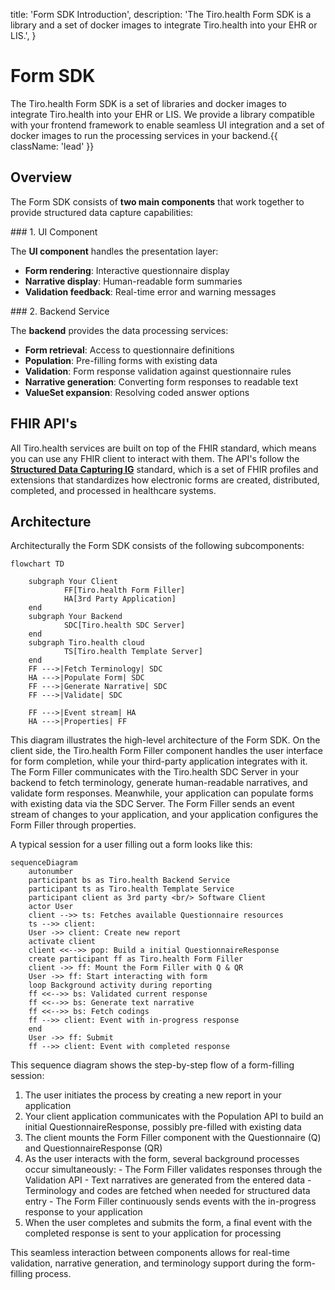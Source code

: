   title: 'Form SDK Introduction',
  description:
    'The Tiro.health Form SDK is a library and a set of docker images to integrate Tiro.health into your EHR or LIS.',
}

<HeroPattern />

# Form SDK

The Tiro.health Form SDK is a set of libraries and docker images to integrate Tiro.health into your EHR or LIS.
We provide a library compatible with your frontend framework to enable seamless UI integration and a set of docker images to run the processing services in your backend.{{ className: 'lead' }}

## Overview

The Form SDK consists of **two main components** that work together to provide structured data capture capabilities:

<div className="flex gap-8">
<section>
### 1. UI Component

The **UI component** handles the presentation layer:

- **Form rendering**: Interactive questionnaire display
- **Narrative display**: Human-readable form summaries
- **Validation feedback**: Real-time error and warning messages

</section>

<section>
### 2. Backend Service

The **backend** provides the data processing services:

- **Form retrieval**: Access to questionnaire definitions
- **Population**: Pre-filling forms with existing data
- **Validation**: Form response validation against questionnaire rules
- **Narrative generation**: Converting form responses to readable text
- **ValueSet expansion**: Resolving coded answer options

</section>
</div>

## FHIR API's


All Tiro.health services are built on top of the FHIR standard, which means you can use any FHIR client to interact with them.
The API's follow the [**Structured Data Capturing IG**](https://www.hl7.org/fhir/uv/sdc/index.html) standard, which is a set of FHIR profiles and extensions that standardizes how electronic forms are created, distributed, completed, and processed in healthcare systems.

## Architecture

Architecturally the Form SDK consists of the following subcomponents:

```mermaid
flowchart TD

	subgraph Your Client
			FF[Tiro.health Form Filler]
			HA[3rd Party Application]
	end
	subgraph Your Backend
			SDC[Tiro.health SDC Server]
	end
	subgraph Tiro.health cloud
			TS[Tiro.health Template Server]
	end
	FF --->|Fetch Terminology| SDC
	HA --->|Populate Form| SDC
	FF --->|Generate Narrative| SDC
	FF --->|Validate| SDC

	FF --->|Event stream| HA
	HA --->|Properties| FF
```

This diagram illustrates the high-level architecture of the Form SDK. On the client side, the Tiro.health Form Filler component handles the user interface for form completion, while your third-party application integrates with it. The Form Filler communicates with the Tiro.health SDC Server in your backend to fetch terminology, generate human-readable narratives, and validate form responses. Meanwhile, your application can populate forms with existing data via the SDC Server. The Form Filler sends an event stream of changes to your application, and your application configures the Form Filler through properties.

A typical session for a user filling out a form looks like this:

```mermaid
sequenceDiagram
	autonumber
	participant bs as Tiro.health Backend Service
    participant ts as Tiro.health Template Service
	participant client as 3rd party <br/> Software Client
	actor User
 	client -->> ts: Fetches available Questionnaire resources
	ts -->> client: 
	User ->> client: Create new report
	activate client
	client <<-->> pop: Build a initial QuestionnaireResponse
	create participant ff as Tiro.health Form Filler
	client ->> ff: Mount the Form Filler with Q & QR
	User ->> ff: Start interacting with form
	loop Background activity during reporting
	ff <<-->> bs: Validated current response
	ff <<-->> bs: Generate text narrative
	ff <<-->> bs: Fetch codings
	ff -->> client: Event with in-progress response
	end
	User ->> ff: Submit
	ff -->> client: Event with completed response
```

This sequence diagram shows the step-by-step flow of a form-filling session:

1. The user initiates the process by creating a new report in your application
2. Your client application communicates with the Population API to build an initial QuestionnaireResponse, possibly pre-filled with existing data
3. The client mounts the Form Filler component with the Questionnaire (Q) and QuestionnaireResponse (QR)
4. As the user interacts with the form, several background processes occur simultaneously:
			- The Form Filler validates responses through the Validation API
			- Text narratives are generated from the entered data
			- Terminology and codes are fetched when needed for structured data entry
			- The Form Filler continuously sends events with the in-progress response to your application
5. When the user completes and submits the form, a final event with the completed response is sent to your application for processing

This seamless interaction between components allows for real-time validation, narrative generation, and terminology support during the form-filling process.

